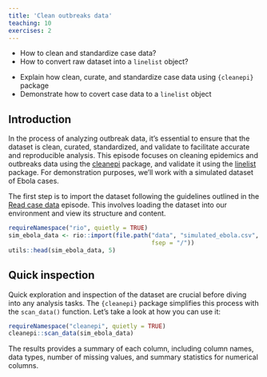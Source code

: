 ```yaml
---
title: 'Clean outbreaks data'
teaching: 10
exercises: 2
---
```


:::::::::::::::::::::::::::::::::::::: questions 

- How to clean and standardize case data?
- How to convert raw dataset into a `linelist` object?

::::::::::::::::::::::::::::::::::::::::::::::::

::::::::::::::::::::::::::::::::::::: objectives

- Explain how clean, curate, and standardize case data using `{cleanepi}` package
- Demonstrate how to covert case data to a `linelist` object 

::::::::::::::::::::::::::::::::::::::::::::::::

## Introduction
In the process of analyzing outbreak data, it's essential to ensure that the dataset is clean, curated,  standardized, and validate to facilitate accurate and reproducible analysis. This episode focuses on cleaning epidemics and outbreaks  data using the [cleanepi](https://epiverse-trace.github.io/cleanepi/) package, and validate it using the [linelist](https://epiverse-trace.github.io/linelist/) package. For demonstration purposes, we'll work with a simulated dataset of Ebola cases.

The first step is to import the dataset following the guidelines outlined in the [Read case data](../episodes/read-cases.Rmd) episode. This involves loading the dataset into our environment and view its structure and content. 

```r
requireNamespace("rio", quietly = TRUE)
sim_ebola_data <- rio::import(file.path("data", "simulated_ebola.csv",
                                        fsep = "/"))
utils::head(sim_ebola_data, 5)
```

##  Quick inspection
Quick exploration and inspection of the dataset are crucial before diving into any  analysis tasks. The `{cleanepi}` package simplifies this process with the `scan_data()` function. Let's take a look at how you can use it:

```r
requireNamespace("cleanepi", quietly = TRUE)
cleanepi::scan_data(sim_ebola_data)
```


The results provides a summary of each column, including column names, data types, number of missing values, and summary statistics for numerical columns.
